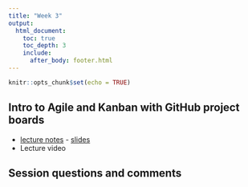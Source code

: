 ```yaml
---
title: "Week 3"
output:
  html_document:
    toc: true
    toc_depth: 3
    include:
      after_body: footer.html
---
```


```r
knitr::opts_chunk$set(echo = TRUE)
```

## Intro to Agile and Kanban with GitHub project boards

* [lecture notes](week3-introtoagile.html) - [slides](week3-introtoagile-slides.html)
* Lecture video

## Session questions and comments




